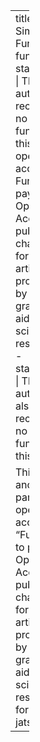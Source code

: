 ---
title: Simple Funding
funding: 
  - statement: | 
        The author(s) received no specific funding for this work.
    open-access: |
        Funding to pay the Open Access publication charges for this article was provided by the grant-in-aid for scientific research.
  - statement: |
        The author(s) also received no specific funding for this work.

        This is another paragraph
    open-access: "Funding to pay the Open Access publication charges for this article was provided by the grant-in-aid for scientific research."
format: jats
---